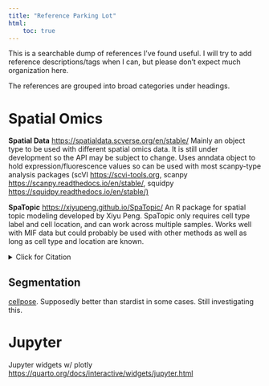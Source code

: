 ```yaml
---
title: "Reference Parking Lot"
html:
    toc: true
---
```


This is a searchable dump of references I've found useful. I will try to add reference descriptions/tags when I can, but please don't expect much organization here. 

The references are grouped into broad categories under headings. 

# Spatial Omics

**Spatial Data** <https://spatialdata.scverse.org/en/stable/> Mainly an object type to be used with different spatial omics data. It is still under development so the API may be subject to change. Uses anndata object to hold expression/fluorescence values so can be used with most scanpy-type analysis packages (scVI <https://scvi-tools.org>, scanpy <https://scanpy.readthedocs.io/en/stable/>, squidpy <https://squidpy.readthedocs.io/en/stable/)>

**SpaTopic** <https://xiyupeng.github.io/SpaTopic/> An R package for spatial topic modeling developed by Xiyu Peng. SpaTopic only requires cell type label and cell location, and can work across multiple samples. Works well with MIF data but could probably be used with other methods as well as long as cell type and location are known. 

<details>
<summary> Click for Citation </summary>
Peng, X., Smithy, J.W., Yosofvand, M. et al. Scalable topic modelling decodes spatial tissue architecture for large-scale multiplexed imaging analysis. Nat Commun 16, 6619 (2025). https://doi.org/10.1038/s41467-025-61821-y
</details>

## Segmentation

[cellpose](https://www.cellpose.org). Supposedly better than stardist in some cases. Still investigating this. 


# Jupyter
Jupyter widgets w/ plotly <https://quarto.org/docs/interactive/widgets/jupyter.html>